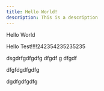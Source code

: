 ```yaml
---
title: Hello World!
description: This is a description
---
```


Hello World

Hello Test!!!!242354235235235

dsgdrfgdfgdfg
dfgdf
g
dfgdf



dfgfdgdfgdfg


dgdfgdfgdfg
